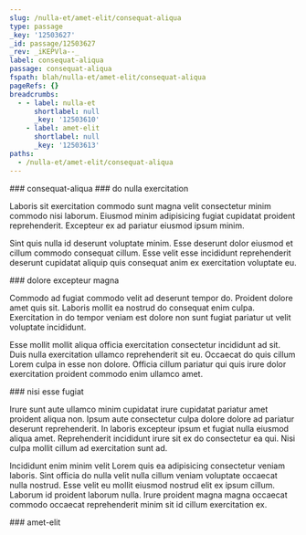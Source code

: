 ```yaml
---
slug: /nulla-et/amet-elit/consequat-aliqua
type: passage
_key: '12503627'
_id: passage/12503627
_rev: _iKEPVla--_
label: consequat-aliqua
passage: consequat-aliqua
fspath: blah/nulla-et/amet-elit/consequat-aliqua
pageRefs: {}
breadcrumbs:
  - - label: nulla-et
      shortlabel: null
      _key: '12503610'
    - label: amet-elit
      shortlabel: null
      _key: '12503613'
paths:
  - /nulla-et/amet-elit/consequat-aliqua
---
```


<NuggetArea>
<Passage slug="/nulla-et/amet-elit/consequat-aliqua" type="passage" _key="12503627" _id="passage/12503627" _rev="_iKEPVla--_" label="consequat-aliqua" passage="consequat-aliqua" fspath="blah/nulla-et/amet-elit/consequat-aliqua" paths="/nulla-et/amet-elit/consequat-aliqua">
<NuggetBody>
### consequat-aliqua

</NuggetBody>
<Breadcrumbs>
<Crumbs>
<Crumb _key="12503610" label="nulla-et" /><Crumb _key="12503613" label="amet-elit" />
</Crumbs>
</Breadcrumbs>
</Passage>

<NuggetsInbound>
</NuggetsInbound>
<NuggetsOutbound>
<Nugget direction="outbound" type="nugget" _key="7c16ee68-144f-498c-8cd1-be5cbe017e2b" _id="nugget/7c16ee68-144f-498c-8cd1-be5cbe017e2b" _rev="_iKEPVla--A" fspath="blah/nulla-et/amet-elit/consequat-aliqua/do-nulla-exercitation.md" label="do nulla exercitation" paths="/nulla-et/amet-elit/consequat-aliqua/do-nulla-exercitation" slug="/nulla-et/amet-elit/consequat-aliqua/do-nulla-exercitation">
<NuggetBody>
### do nulla exercitation

Laboris sit exercitation commodo sunt magna velit consectetur minim commodo nisi laborum. Eiusmod minim adipisicing fugiat cupidatat proident reprehenderit. Excepteur ex ad pariatur eiusmod ipsum minim.

Sint quis nulla id deserunt voluptate minim. Esse deserunt dolor eiusmod et cillum commodo consequat cillum. Esse velit esse incididunt reprehenderit deserunt cupidatat aliquip quis consequat anim ex exercitation voluptate eu.

</NuggetBody>
</Nugget>

<Nugget direction="outbound" type="nugget" _key="e6cd8115-a2e3-4088-b100-6c243cdac989" _id="nugget/e6cd8115-a2e3-4088-b100-6c243cdac989" _rev="_iKEPVle---" fspath="blah/nulla-et/amet-elit/consequat-aliqua/dolore-excepteur-magna.md" label="dolore excepteur magna" paths="/nulla-et/amet-elit/consequat-aliqua/dolore-excepteur-magna" slug="/nulla-et/amet-elit/consequat-aliqua/dolore-excepteur-magna">
<NuggetBody>
### dolore excepteur magna

Commodo ad fugiat commodo velit ad deserunt tempor do. Proident dolore amet quis sit. Laboris mollit ea nostrud do consequat enim culpa. Exercitation in do tempor veniam est dolore non sunt fugiat pariatur ut velit voluptate incididunt.

Esse mollit mollit aliqua officia exercitation consectetur incididunt ad sit. Duis nulla exercitation ullamco reprehenderit sit eu. Occaecat do quis cillum Lorem culpa in esse non dolore. Officia cillum pariatur qui quis irure dolor exercitation proident commodo enim ullamco amet.

</NuggetBody>
</Nugget>

<Nugget direction="outbound" type="nugget" _key="e3bb1948-72ee-478c-a33c-cb2a135968ca" _id="nugget/e3bb1948-72ee-478c-a33c-cb2a135968ca" _rev="_iKEPVle--_" fspath="blah/nulla-et/amet-elit/consequat-aliqua/nisi-esse-fugiat.md" label="nisi esse fugiat" paths="/nulla-et/amet-elit/consequat-aliqua/nisi-esse-fugiat" slug="/nulla-et/amet-elit/consequat-aliqua/nisi-esse-fugiat">
<NuggetBody>
### nisi esse fugiat

Irure sunt aute ullamco minim cupidatat irure cupidatat pariatur amet proident aliqua non. Ipsum aute consectetur culpa dolore dolore ad pariatur deserunt reprehenderit. In laboris excepteur ipsum et fugiat nulla eiusmod aliqua amet. Reprehenderit incididunt irure sit ex do consectetur ea qui. Nisi culpa mollit cillum ad exercitation sunt ad.

Incididunt enim minim velit Lorem quis ea adipisicing consectetur veniam laboris. Sint officia do nulla velit nulla cillum veniam voluptate occaecat nulla nostrud. Esse velit eu mollit eiusmod nostrud elit ex ipsum cillum. Laborum id proident laborum nulla. Irure proident magna magna occaecat commodo occaecat reprehenderit minim sit id cillum exercitation ex.

</NuggetBody>
</Nugget>

</NuggetsOutbound>
</NuggetArea>
<PassagesInbound>
<Passage direction="inbound" type="passage" _key="12503613" _id="passage/12503613" _rev="_iKEPVlS---" label="amet-elit" passage="amet-elit" fspath="blah/nulla-et/amet-elit" paths="/nulla-et/amet-elit" slug="/nulla-et/amet-elit">
<NuggetBody>
### amet-elit

</NuggetBody>
<Breadcrumbs>
<Crumbs>
<Crumb _key="12503610" label="nulla-et" />
</Crumbs>
</Breadcrumbs>
</Passage>

</PassagesInbound>
<PassagesOutbound>
</PassagesOutbound>